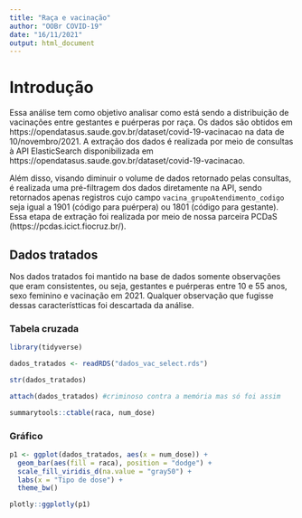 ```yaml
---
title: "Raça e vacinação"
author: "OOBr COVID-19"
date: "16/11/2021"
output: html_document
---
```


# Introdução

Essa análise tem como objetivo analisar como está sendo a distribuição de vacinações entre gestantes e puérperas por raça. Os dados são obtidos em https://opendatasus.saude.gov.br/dataset/covid-19-vacinacao na data de 10/novembro/2021. A extração dos dados é realizada por meio de consultas  à API ElasticSearch disponibilizada em https://opendatasus.saude.gov.br/dataset/covid-19-vacinacao.

Além disso, visando diminuir o volume de dados retornado pelas consultas, é realizada uma pré-filtragem dos dados diretamente na API, sendo retornados apenas registros cujo campo `vacina_grupoAtendimento_codigo` seja igual a 1901 (código para puérpera) ou 1801 (código para gestante).  Essa etapa de extração foi realizada por meio de nossa parceira PCDaS (https://pcdas.icict.fiocruz.br/).

## Dados tratados

Nos dados tratados foi mantido na base de dados somente observações que eram consistentes, ou seja, gestantes e puérperas entre 10 e 55 anos, sexo feminino e vacinação em 2021. Qualquer observação que fugisse dessas característticas foi descartada da análise. 

### Tabela cruzada

```r
library(tidyverse)

dados_tratados <- readRDS("dados_vac_select.rds")

str(dados_tratados)

attach(dados_tratados) #criminoso contra a memória mas só foi assim

summarytools::ctable(raca, num_dose)
```

### Gráfico

```r
p1 <- ggplot(dados_tratados, aes(x = num_dose)) +
  geom_bar(aes(fill = raca), position = "dodge") +
  scale_fill_viridis_d(na.value = "gray50") +
  labs(x = "Tipo de dose") +
  theme_bw()

plotly::ggplotly(p1)
```


